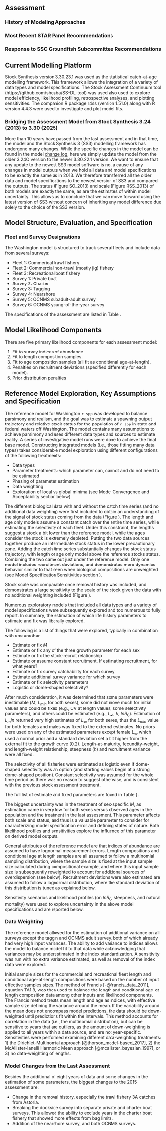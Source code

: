 ## Assessment

### History of Modeling Approaches



### Most Recent STAR Panel Recommendations


### Response to SSC Groundfish Subcommittee Recommendations

## Current Modelling Platform

Stock Synthesis version 3.30.23.1 was used as the statistical catch-at-age modelling framework. This framework allows the integration of a variety of data types and model specifications. The Stock Assessment Continuum tool (https://github.com/shcaba/SS-DL-tool) was used also used to explore model efficiency, likelihood profiling, retrospective analyses, and plotting sensitivities. The companion R package r4ss (version 1.51.0) along with R version 4.4.3 were used to investigate and plot model fits.


### Bridging the Assessment Model from Stock Synthesis 3.24 (2013) to 3.30 (2025)

More than 10 years have passed from the last assessment and in that time, the model and the Stock Synthesis 3 (SS3) modelling framework has undergone many changes. While the specific changes in the model can be found in the model [change log](https://github.com/orgs/nmfs-ost/projects/11), here we simply update the model from the older 3.24O version to the newer 3.30.22.1 version. We want to ensure that any update to the newest SS3 model software is not a cause of any changes in model outputs when we hold all data and model specifications to be exactly the same as in 2013. We therefore transferred all the older data and model specifications to the newest version of SS3 and compared the outputs. The status (Figure SO_2013) and scale (Figure RSS_2013) of both models are exactly the same, as are the estimates of within model uncertainty. This allows us to conclude that we can move forward using the latest version of SS3 without concern of inheriting any model difference due solely to the choice of the SS3 version. 


## Model Structure, Evaluation, and Specification

### Fleet and Survey Designations

The Washington model is structured to track several fleets and include data from several surveys:

* Fleet 1: Commerical trawl fishery
* Fleet 2: Commercial non-trawl (mostly jig) fishery
* Fleet 3: Recreational boat fishery
* Survey 1: Private boat  
* Survey 2: Charter
* Survey 3: Tagging 
* Survey 4: Nearshore
* Survey 5: OCNMS subadult-adult survey
* Survey 6: OCNMS young-of-the-year survey

The specifications of the assessment are listed in Table \ref{tab:model-structure}.

## Model Likelihood Components

There are five primary likelihood components for each assessment model:

1. Fit to survey indices of abundance.
2. Fit to length composition samples.
3. Fit to age composition samples (all fit as conditional age-at-length).
4. Penalties on recruitment deviations (specified differently for each model).
5. Prior distribution penalties

## Reference Model Exploration, Key Assumptions and Specification

The reference model for Washington `r spp` was developed to balance parsimony and realism, and the goal was to estimate a spawning output trajectory and relative stock status for the population of `r spp` in state and federal waters off Washington. The model contains many assumptions to achieve parsimony and uses different data types and sources to estimate reality. A series of investigative model runs were done to achieve the final base model. Constructing integrated models (i.e., those fitting many data types) takes considerable model exploration using different configurations of the following treatments:

- Data types
- Parameter treatments: which parameter can, cannot and do not need to be estimated
- Phasing of parameter estimation 
- Data weighting
- Exploration of local vs global minima (see Model Convergence and Acceptability section  below)

The different biological data with and without the catch time series (and no additional data weighting) were first included to obtain an understanding of the signal of stock status coming from the data (Figure ). The length and age only models assume a constant catch over the entire time series, while estimating the selectivity of each fleet. Under this constraint, the lengths suggest a stock a bit lower than the reference model, while the ages consider the stock is extremely depleted. Putting the two data sources together produce an intermediate stock status in the lower precautionary zone. Adding the catch time series substantially changes the stock status trajectory, with length or age only model above the reference stocks status. Combining the two came out just under the reference model. Only one model includes recruitment deviations, and demonstrates more dynamics behavior similar to that seen when biological compositions are unweighted (see Model Specification Sensitivities section ). 

Stock scale was comparable once removal history was included, and demonstrates a large sensitivity to the scale of the stock given the data with no additional weighting included (Figure ).

Numerous exploratory models that included all data types and a variety of model specifications were subsequently explored and too numerous to fully report. In summary, the estimation of which life history parameters to estimate and fix was liberally explored.

The following is a list of things that were explored, typically in combination with one another

- Estimate or fix $M$
- Estimate or fix any of the three growth parameter for each sex
- Estimate or fix the stock-recruit relationship
- Estimate or assume constant recruitment. If estimating recruitment, for what years?
- Estimate or fix survey catchability for each survey
- Estimate additional survey variance for which survey
- Estimate or fix selectivity parameters
- Logistic or dome-shaped selectivity?

After much consideration, it was determined that some parameters were inestimable ($M$, $L_{min}$ for both sexes), some did not move much for initial values and could be fixed (e.g., CV at length values, some selectivity parameters), and others could be estimated (e.g., $L_{\infty}$, $k$, $lnR_0$). Estimation of $L_min$ returned very high estimates of $L_{\infty}$ for both sexes, thus the $L_{min}$ value for both females and males was fixed to the external estimates. No priors were used on any of the estimated parameters except female $L_{\infty}$ which used a normal prior and a standard deviation set a bit higher from the external fit to the growth curve (0.2). Length-at-maturity, fecundity-weight, and length-weight relationship, steepness ($h$) and recruitment variance were all fixed. 

The selectivity of all fisheries were estimated as logistic even if dome-shaped selectivity was an option (and starting values begin at a strong dome-shaped position). Constant selectivity was assumed for the whole time period as there was no reason to suggest otherwise, and is consistent with the previous stock assessment treatment.

The full list of estimate and fixed parameters are found in Table }. 

The biggest uncertainty was in the treatment of sex-specific $M$, as estimation came in very low for both sexes versus observed ages in the population and the treatment in the last assessment. This parameter affects both scale and status, and thus is a valuable parameter to consider for characterizing model specification error and defining states of nature. Both likelihood profiles and sensitivities explore the influence of this parameter on derived model outputs.

General attributes of the reference model are that indices of abundance are assumed to have lognormal measurement errors. Length compositions and conditional age at length samples are all assumed to follow a multinomial sampling distribution, where the sample size is fixed at the input sample size calculated during compositional example, and where this input sample size is subsequently reweighted to account for additional sources of overdispersion (see below). Recruitment deviations were also estimated are assumed to follow a lognormal distribution, where the standard deviation of this distribution is tuned as explained below.

Sensitivity scenarios and likelihood profiles (on $lnR_0$, steepness, and natural mortality) were used to explore uncertainty in the above model specifications and are reported below. 

### Data Weighting

The reference model allowed for the estimation of additional variance on all surveys except the taggin and OCNMS adult survey, both of which already had very high input variances. The ability to add variance to indices allows the model to balance model fit to that data while acknowledging that variances may be underestimated in the index standardization. A sensitivity was run with no extra variance estimated, as well as removal of the index data were explored.

Initial sample sizes for the commercial and recreational fleet length and conditional age-at-length compositions were based on the number of input effective samples sizes. The method of Francis [-@francis_data_2011], equation TA1.8, was then used to balance the length and conditional age-at-length composition data among other inputs and likelihood components. The Francis method treats mean length and age as indices, with effective sample size defining the variance around the mean. If the variability around the mean does not encompass model predictions, the data should be down-weighted until predictions fit within the intervals. This method accounts for correlation in the data (i.e., the multinomial distribution), but can be sensitive to years that are outliers, as the amount of down-weighting is applied to all years within a data source, and are not year-specific. Sensitivities were performed examining different data-weighting treatments: 1) the Dirichlet-Multinomial approach [@thorson_model-based_2017], 2) the McAllister-Ianelli Harmonic Mean approach [@mcallister_bayesian_1997], or 3) no data-weighting of lengths.


### Model Changes from the Last Assessment

Besides the additional of eight years of data and some changes in the estimation of some parameters, the biggest changes to the 2015 assessment are:

- Change in the removal history, especially the trawl fishery 3A catches from Astoria.
- Breaking the dockside survey into separate private and charter boat surveys. This allowed the ability to exclude years in the charter boat fishery that showed more effects from bag limits.
- Addition of the nearshore survey, and both OCNMS surveys.
